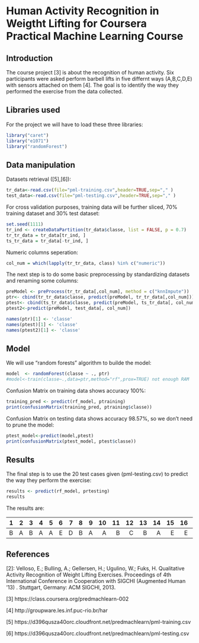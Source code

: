 Human Activity Recognition in Weigtht Lifting for Coursera Practical Machine Learning Course
============================================================================================

## Introduction

  The course project [3] is about the recognition of human activity. Six participants were asked perform barbell lifts in five differnt ways (A,B,C,D,E) with sensors attached on them [4]. The goal is to identify the way they performed the exercise from the data collected.
  
## Libraries used

For the project we will have to load these three libraries:
```r
library("caret")
library("e1071")
library("randomForest")
```

## Data manipulation

Datasets retrieval ([5],[6]):
```r
tr_data<-read.csv(file="pml-training.csv",header=TRUE,sep="," )
test_data<-read.csv(file="pml-testing.csv",header=TRUE,sep="," )
```

For cross validation purposes, training data will be further sliced, 70% training dataset and 30% test dataset:
```r
set.seed(1111)
tr_ind <- createDataPartition(tr_data$classe, list = FALSE, p = 0.7)
tr_tr_data = tr_data[tr_ind, ]
ts_tr_data = tr_data[-tr_ind, ]
```
Numeric columns seperation:
```r
col_num = which(lapply(tr_tr_data, class) %in% c("numeric"))
```

The next step is to do some basic preprocessing by standardizing datasets and renaming some columns:
```r
preModel <- preProcess(tr_tr_data[,col_num], method = c("knnImpute"))
ptr<- cbind(tr_tr_data$classe, predict(preModel, tr_tr_data[,col_num]))
ptest<- cbind(ts_tr_data$classe, predict(preModel, ts_tr_data[, col_num]))
ptest2<-predict(preModel, test_data[, col_num])

names(ptr)[1] <- 'classe'
names(ptest)[1] <- 'classe'
names(ptest2)[1] <- 'classe'
```

## Model

We will use "random forests" algorithm to builde the model:
```r
model  <- randomForest(classe ~ ., ptr)
#model<-train(classe~.,data=ptr,method="rf",prox=TRUE) not enough RAM
```

Confusion Matrix on training data shows accuracy 100%:
```r
training_pred <- predict(rf_model, ptraining) 
print(confusionMatrix(training_pred, ptraining$classe))
```

Confusion Matrix on testing data shows accuracy 98.57%, so we don't need to prune the model:
```r
ptest_model<-predict(model,ptest)
print(confusionMatrix(ptest_model, ptest$classe))
```

## Results

The final step is to use the 20 test cases given (pml-testing.csv) to predict the way they perform the exercise: 
```r
results <- predict(rf_model, prtesting) 
results

```
The results are:

|1  |2  |3  |4  |5  |6  |7  |8  |9  |10 |11 |12 |13 |14 |15 |16 |17 |18 |19 |20 | 
|--:|--:|--:|--:|--:|--:|--:|--:|--:|--:|--:|--:|--:|--:|--:|--:|--:|--:|--:|--:|
|B  |A  |B  |A  |A  |E  |D  |B  |A  |A  |B  |C  |B  |A  |E  |E  |A  |B  |B  |B  |


## References

[1]: Ugulino, W.; Cardador, D.; Vega, K.; Velloso, E.; Milidiu, R.; Fuks, H. Wearable Computing: Accelerometers' Data Classification of Body Postures and Movements. Proceedings of 21st Brazilian Symposium on Artificial Intelligence. Advances in Artificial Intelligence - SBIA 2012. In: Lecture Notes in Computer Science. , pp. 52-61. Curitiba, PR: Springer Berlin / Heidelberg, 2012.

[2]: Velloso, E.; Bulling, A.; Gellersen, H.; Ugulino, W.; Fuks, H. Qualitative Activity Recognition of Weight Lifting Exercises. Proceedings of 4th International Conference in Cooperation with SIGCHI (Augmented Human '13) . Stuttgart, Germany: ACM SIGCHI, 2013.

[3] https://class.coursera.org/predmachlearn-002

[4] http://groupware.les.inf.puc-rio.br/har

[5] https://d396qusza40orc.cloudfront.net/predmachlearn/pml-training.csv

[6] https://d396qusza40orc.cloudfront.net/predmachlearn/pml-testing.csv







